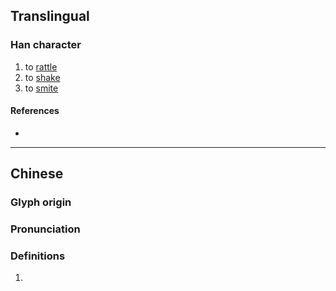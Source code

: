 {{character info/new}}
==Translingual==

===Han character===
{{Han char|rn=64|rad=手|as=11|sn=15|four=58502|canj=GKQ|ids=⿱敖手}}

# to [[rattle]]
# to [[shake]]
# to [[smite]]

====References====
* {{Han ref|kx=0451.120|dkj=12626|dj=0801.220|hdz=31927.020|uh=646E|ud=25710|bh=E5AD|bd=58797}}

----

==Chinese==
{{zh-forms}}

===Glyph origin===
{{Han etym}}

===Pronunciation===
{{zh-pron
|m=áo
|c=ngou4
|mc=y
|oc=y
|ma=
|cat=pn
}}

===Definitions===
{{zh-hanzi}}

# {{rfdef|zh}}